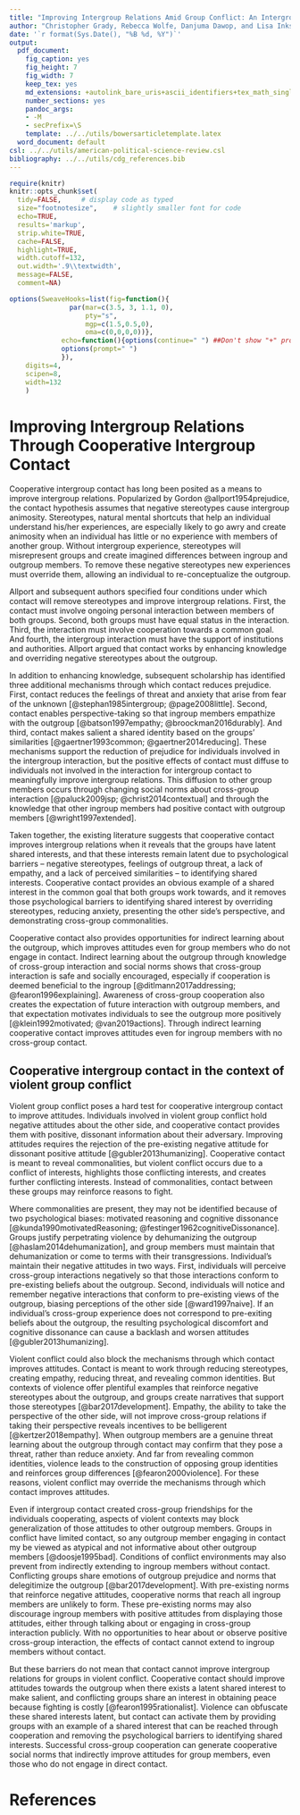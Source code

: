 ```yaml
---
title: "Improving Intergroup Relations Amid Group Conflict: An Intergroup Contact Field Experiment in Nigeria - Theory"
author: "Christopher Grady, Rebecca Wolfe, Danjuma Dawop, and Lisa Inks"
date: '`r format(Sys.Date(), "%B %d, %Y")`'
output:
  pdf_document:
    fig_caption: yes
    fig_height: 7
    fig_width: 7
    keep_tex: yes
    md_extensions: +autolink_bare_uris+ascii_identifiers+tex_math_single_backslash
    number_sections: yes
    pandoc_args:
    - -M
    - secPrefix=\S
    template: ../../utils/bowersarticletemplate.latex
  word_document: default
csl: ../../utils/american-political-science-review.csl
bibliography: ../../utils/cdg_references.bib
---
```


```r
require(knitr)
knitr::opts_chunk$set(
  tidy=FALSE,     # display code as typed
  size="footnotesize",    # slightly smaller font for code
  echo=TRUE,
  results='markup',
  strip.white=TRUE,
  cache=FALSE,
  highlight=TRUE,
  width.cutoff=132,
  out.width='.9\\textwidth',
  message=FALSE,
  comment=NA)

options(SweaveHooks=list(fig=function(){
			   par(mar=c(3.5, 3, 1.1, 0),
			       pty="s",
			       mgp=c(1.5,0.5,0),
			       oma=c(0,0,0,0))},
			 echo=function(){options(continue=" ") ##Don't show "+" prompts,
			 options(prompt=" ")
			 }),
	digits=4,
	scipen=8,
	width=132
	)
```

# Improving Intergroup Relations Through Cooperative Intergroup Contact

<!--Section goal:  Contact summary + conditions.  Contact said to work through: knowledge, anxiety, empathy, ingroup expansion.  How contact generalizes/diffuses.  THEN ME: overarching understanding of contact and when it should/should not work.-->

<!--Contact summary + conditions -->

Cooperative intergroup contact has long been posited as a means to improve intergroup relations.  Popularized by Gordon @allport1954prejudice, the contact hypothesis assumes that negative stereotypes cause intergroup animosity.  Stereotypes, natural mental shortcuts that help an individual understand his/her experiences, are especially likely to go awry and create animosity when an individual has little or no experience with members of another group. Without intergroup experience, stereotypes will misrepresent groups and create imagined differences between ingroup and outgroup members. To remove these negative stereotypes new experiences must override them, allowing an individual to re-conceptualize the outgroup.

Allport and subsequent authors specified four conditions under which contact will remove stereotypes and improve intergroup relations.  First, the contact must involve ongoing personal interaction between members of both groups.  Second, both groups must have equal status in the interaction.  Third, the interaction must involve cooperation towards a common goal.  And fourth, the intergroup interaction must have the support of institutions and authorities.  Allport argued that contact works by enhancing knowledge and overriding negative stereotypes about the outgroup.

<!--Contact said to work through: knowledge, anxiety, empathy, ingroup expansion. -->
In addition to enhancing knowledge, subsequent scholarship has identified three additional mechanisms through which contact reduces prejudice.  First, contact reduces the feelings of threat and anxiety that arise from fear of the unknown [@stephan1985intergroup; @page2008little].  Second, contact enables perspective-taking so that ingroup members empathize with the outgroup [@batson1997empathy; @broockman2016durably].  And third, contact makes salient a shared identity based on the groups' similarities [@gaertner1993common; @gaertner2014reducing].  These mechanisms support the reduction of prejudice for individuals involved in the intergroup interaction, but the positive effects of contact must diffuse to individuals not involved in the interaction for intergroup contact to meaningfully improve intergroup relations.  This diffusion to other group members occurs through changing social norms about cross-group interaction [@paluck2009jsp; @christ2014contextual] and through the knowledge that other ingroup members had positive contact with outgroup members [@wright1997extended].

<!--Here is the overarching undestanding of contact/common thread; here is what it means for when contact should work and when contact should not.
- cannot think cooperation will be in the group's interest if the other side is untrustworthy and immoral (stereotypes), threatening (threat/anxiety), 
-->
Taken together, the existing literature suggests that cooperative contact improves intergroup relations when it reveals that the groups have latent shared interests, and that these interests remain latent due to psychological barriers -- negative stereotypes, feelings of outgroup threat, a lack of empathy, and a lack of perceived similarities -- to identifying shared interests.  <!--These barriers prevent groups from identifying their shared interests by providing motivation to maintain negative beliefs [@kunda1990motivatedReasoning] and biasing perceptions of the other side [@ward1997naive].  -->Cooperative contact provides an obvious example of a shared interest in the common goal that both groups work towards, and it removes those psychological barriers to identifying shared interest by overriding stereotypes, reducing anxiety, presenting the other side's perspective, and demonstrating cross-group commonalities.  <!--In short, cooperative contact provides an example of a shared interest and removes the barriers to groups identifying shared interests.-->

Cooperative contact also provides opportunities for indirect learning about the outgroup, which improves attitudes even for group members who do not engage in contact.  Indirect learning about the outgroup through knowledge of cross-group interaction and social norms shows that cross-group interaction is safe and socially encouraged, especially if cooperation is deemed beneficial to the ingroup [@ditlmann2017addressing; @fearon1996explaining].  Awareness of cross-group cooperation also creates the expectation of future interaction with outgroup members, and that expectation motivates individuals to see the outgroup more positively [@klein1992motivated; @van2019actions].  Through indirect learning cooperative contact improves attitudes even for ingroup members with no cross-group contact.

## Cooperative intergroup contact in the context of violent group conflict

<!--Violent group conflict poses a hard test for cooperative intergroup contact to improve attitudes.  Cooperative contact is meant to reveal commonalities, but violent conflict occurs due to a conflict of interests, highlights those conflicting interests, and creates further conflicting interests.  Instead of commonalities, contact between these groups may reinforce reasons to fight.-->

<!--chris: trying to add something about cognitive dissonance here.
Violent group conflict poses a hard test for cooperative intergroup contact to improve attitudes.  Negative attitude stem from past transgressions and the belief that the groups lack any common ground/interests.  Improving negative attitudes requires the rejection of the pre-existing negative attitude for dissonant positive attitude [@gubler2013humanizing].  Cooperative contact is meant to reveal commonalities/interests and provide provide positive interactions that override negative beliefs, but violent conflict occurs due to a conflict of interests, provides continued examples of conflicting interests that reinforce negative beliefs, and creates further conflicting interests.  Instead of commonalities, contact between these groups may reinforce reasons to fight.
-->
Violent group conflict poses a hard test for cooperative intergroup contact to improve attitudes.  Individuals involved in violent group conflict hold negative attitudes about the other side, and cooperative contact provides them with positive, dissonant information about their adversary.  Improving attitudes requires the rejection of the pre-existing negative attitude for dissonant positive attitude [@gubler2013humanizing].  Cooperative contact is meant to reveal commonalities, but violent conflict occurs due to a conflict of interests, highlights those conflicting interests, and creates further conflicting interests.  Instead of commonalities, contact between these groups may reinforce reasons to fight.  

Where commonalities are present, they may not be identified because of two psychological biases: motivated reasoning and cognitive dissonance [@kunda1990motivatedReasoning; @festinger1962cognitiveDissonance].  Groups justify perpetrating violence by dehumanizing the outgroup [@haslam2014dehumanization], and group members must maintain that dehumanization or come to terms with their transgressions.  Individual's maintain their negative attitudes in two ways.  First, individuals will perceive cross-group interactions negatively so that those interactions conform to pre-existing beliefs about the outgroup.  Second, individuals will notice and remember negative interactions that conform to pre-existing views of the outgroup, biasing perceptions of the other side [@ward1997naive].  If an individual's cross-group experience does not correspond to pre-exiting beliefs about the outgroup, the resulting psychological discomfort and cognitive dissonance can cause a backlash and worsen attitudes [@gubler2013humanizing].

Violent conflict could also block the mechanisms through which contact improves attitudes.  Contact is meant to work through reducing stereotypes, creating empathy, reducing threat, and revealing common identities.  But contexts of violence offer plentiful examples that reinforce negative stereotypes about the outgroup, and groups create narratives that support those stereotypes [@bar2017development].  Empathy, the ability to take the perspective of the other side, will not improve cross-group relations if taking their perspective reveals incentives to be belligerent [@kertzer2018empathy].  When outgroup members are a genuine threat learning about the outgroup through contact may confirm that they pose a threat, rather than reduce anxiety.  And far from revealing common identities, violence leads to the construction of opposing group identities and reinforces group differences [@fearon2000violence].  For these reasons, violent conflict may override the mechanisms through which contact improves attitudes.

Even if intergroup contact created cross-group friendships for the individuals cooperating, aspects of violent contexts may block generalization of those attitudes to other outgroup members.  Groups in conflict have limited contact, so any outgroup member engaging in contact my be viewed as atypical and not informative about other outgroup members [@doosje1995bad].  Conditions of conflict environments may also prevent from indirectly extending to ingroup members without contact.  Conflicting groups share emotions of outgroup prejudice and norms that delegitimize the outgroup [@bar2017development].  With pre-existing norms that reinforce negative attitudes, cooperative norms that reach all ingroup members are unlikely to form.  These pre-existing norms may also discourage ingroup members with positive attitudes from displaying those attitudes, either through talking about or engaging in cross-group interaction publicly.  With no opportunities to hear about or observe positive cross-group interaction, the effects of contact cannot extend to ingroup members without contact.  

But these barriers do not mean that contact cannot improve intergroup relations for groups in violent conflict.  Cooperative contact should improve attitudes towards the outgroup when there exists a latent shared interest to make salient, and conflicting groups share an interest in obtaining peace because fighting is costly [@fearon1995rationalist].  Violence can obfuscate these shared interests latent, but contact can activate them by providing groups with an example of a shared interest that can be reached through cooperation and removing the psychological barriers to identifying shared interests.  Successful cross-group cooperation can generate cooperative social norms that indirectly improve attitudes for group members, even those who do not engage in direct contact.

<!--Summary -->
<!--Cooperative contact should improve attitudes towards the outgroup when there exists a latent shared interest to make salient.  Shared interests may remain latent because psychological biases prevent groups from identifying opportunities for both groups to benefit from cooperation.  Cooperative contact can help group members identify shared interests, and cooperative social norms can arise when groups identify that cross-group cooperation is good for the group.  However, when groups have no latent shared interests, contact is unlikely to improve group relations.-->

<!-- chris: doesn't read well to have the hypotheses right here.
## Hypotheses

Separate families of Competing hypotheses.

Hyp 1: Contact good.

Hyp 2: Contact bad/neutral.
-->



# References


<!--
Why mechs are about lack of experience.
- The mechanisms through which contact improves an individual's negative outgroup attitudes assume that the negative attitudes are caused by a lack of experience with the other side.  The information mechanism says that contact allows for personal experiences that override the stereotypes that arise when individuals have little experience with outgroup members.  The anxiety-reduction mechanism says that contact reduces the anxiety that individuals naturally feel towards the unknown.  The perspective-taking mechanism says that contact allows individuals to understand the feelings of the other side, which they could not do due to lack of experience with the other side.  And the ingroup categorization mechanism says that contact can reveal or make salient similarities and shared interests that were not apparent before contact.   


Definition of intergroup conflict (Al Ramiah and Hewstone 2013): "Intergroup conflict involves competition for dominance between two or more groups over physical resources, values, and/or claims to status and power (Coser, 1967). Conflict can usefully be thought of as occurring along a continuum. At one end of the spectrum, conflict can manifest as prejudice, stereotyping, and discrimination and can
be subtle or take more explicit forms. At the other end of the spectrum, conflict can become both overt and violent and take the form of “ethnic cleansing” and genocide (Fisher, 1994, p. 47).


**Limited opps for non-intervention contact**.
Groups in conflict have limited opportunities for interaction, which leads to prejudice, distrust, and misinformation [@scacco2018nigeria; @enos2016intergroup; @acemoglu2014cycles]


**Group status**
cooperative contact may only improve relations of the more powerful group towards the less powerful group; the less powerful group may perceive themselves as victims of the other group's injustice.  @ditlmann2016can contact-based intervention did not affect the disadvantaged, minority group.


**Real Problems**
this all supposes groups have overlapping preferences, don't want to hurt each other, are really nice people, etc.  None of that applies to most groups in conflict.  Ekrem: "Rational agents have 100% empathy, but they still fight." (rational agents know what the other guy will do == empathy as it is defined).

Group animosity often arises due to the competition for resources that both groups claim or desire [@sherif1958superordinate].  If competition for resources itself causes poor intergroup relations/negative intergroup attitudes, then competition for resources will cause conflict and intergroup contact will have no effect because it doesn't change underlying resource competition.  With or without structured intergroup contact, the groups are still engaged in competition for resources, which breeds conflict [@campbell1965ethno; @Sherif1988robbersCave].



**Why contact will still work**
- Important that outgroup status is salient; will be salient in conflict settings.
- Humans are goal-driven. Contact provides opportunities for each group to see that working together helps each group achieve their goals.


**Diffusion**:
Cooperative contact between some ingroup members and some outgroup members can only meaningfully improve group relations if the effects of contact diffuse to group members who do not have direct contact with outgroup members.  Diffusion to other group members occurs in two ways.  First is the knowledge that other ingroup members had positive contact with outgroup members, either through word of mouth or through observing positive intergroup interactions [@wright1997extended].  The second is changing social norms about cross-group interaction [@paluck2009jsp; @christ2014contextual].

-->
